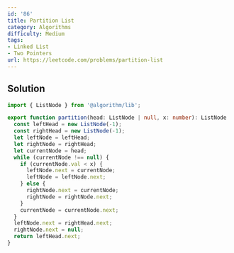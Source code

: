 ```yaml
---
id: '86'
title: Partition List
category: Algorithms
difficulty: Medium
tags:
- Linked List
- Two Pointers
url: https://leetcode.com/problems/partition-list
---
```


## Solution

```typescript filename="solution.ts" copy
import { ListNode } from '@algorithm/lib';

export function partition(head: ListNode | null, x: number): ListNode | null {
  const leftHead = new ListNode(-1);
  const rightHead = new ListNode(-1);
  let leftNode = leftHead;
  let rightNode = rightHead;
  let currentNode = head;
  while (currentNode !== null) {
    if (currentNode.val < x) {
      leftNode.next = currentNode;
      leftNode = leftNode.next;
    } else {
      rightNode.next = currentNode;
      rightNode = rightNode.next;
    }
    currentNode = currentNode.next;
  }
  leftNode.next = rightHead.next;
  rightNode.next = null;
  return leftHead.next;
}
```

